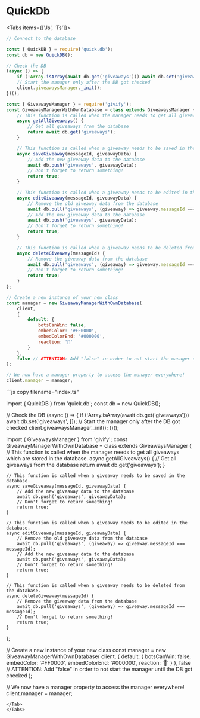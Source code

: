 
# __QuickDb__

<Tabs items={['Js', 'Ts']}>
<Tab>
```js copy filename="index.js"
// Connect to the database

const { QuickDB } = require('quick.db');
const db = new QuickDB();

// Check the DB
(async () => {
    if (!Array.isArray(await db.get('giveaways'))) await db.set('giveaways', []);
    // Start the manager only after the DB got checked
    client.giveawaysManager._init();
})();

const { GiveawaysManager } = require('givify');
const GiveawayManagerWithOwnDatabase = class extends GiveawaysManager {
    // This function is called when the manager needs to get all giveaways which are stored in the database.
    async getAllGiveaways() {
        // Get all giveaways from the database
        return await db.get('giveaways');
    }

    // This function is called when a giveaway needs to be saved in the database.
    async saveGiveaway(messageId, giveawayData) {
        // Add the new giveaway data to the database
        await db.push('giveaways', giveawayData);
        // Don't forget to return something!
        return true;
    }

    // This function is called when a giveaway needs to be edited in the database.
    async editGiveaway(messageId, giveawayData) {
        // Remove the old giveaway data from the database
        await db.pull('giveaways', (giveaway) => giveaway.messageId === messageId);
        // Add the new giveaway data to the database
        await db.push('giveaways', giveawayData);
        // Don't forget to return something!
        return true;
    }

    // This function is called when a giveaway needs to be deleted from the database.
    async deleteGiveaway(messageId) {
        // Remove the giveaway data from the database
        await db.pull('giveaways', (giveaway) => giveaway.messageId === messageId);
        // Don't forget to return something!
        return true;
    }
};

// Create a new instance of your new class
const manager = new GiveawayManagerWithOwnDatabase(
    client,
    {
        default: {
            botsCanWin: false,
            embedColor: '#FF0000',
            embedColorEnd: '#000000',
            reaction: '🎉'
        }
    },
    false // ATTENTION: Add "false" in order to not start the manager until the DB got checked
);

// We now have a manager property to access the manager everywhere!
client.manager = manager;

```
</Tab>
<Tab>
```js copy filename="index.ts"

import { QuickDB } from 'quick.db';
const db = new QuickDB();

// Check the DB
(async () => {
    if (!Array.isArray(await db.get('giveaways'))) await db.set('giveaways', []);
    // Start the manager only after the DB got checked
    client.giveawaysManager._init();
})();

import { GiveawaysManager } from 'givify';
const GiveawayManagerWithOwnDatabase = class extends GiveawaysManager {
    // This function is called when the manager needs to get all giveaways which are stored in the database.
    async getAllGiveaways() {
        // Get all giveaways from the database
        return await db.get('giveaways');
    }

    // This function is called when a giveaway needs to be saved in the database.
    async saveGiveaway(messageId, giveawayData) {
        // Add the new giveaway data to the database
        await db.push('giveaways', giveawayData);
        // Don't forget to return something!
        return true;
    }

    // This function is called when a giveaway needs to be edited in the database.
    async editGiveaway(messageId, giveawayData) {
        // Remove the old giveaway data from the database
        await db.pull('giveaways', (giveaway) => giveaway.messageId === messageId);
        // Add the new giveaway data to the database
        await db.push('giveaways', giveawayData);
        // Don't forget to return something!
        return true;
    }

    // This function is called when a giveaway needs to be deleted from the database.
    async deleteGiveaway(messageId) {
        // Remove the giveaway data from the database
        await db.pull('giveaways', (giveaway) => giveaway.messageId === messageId);
        // Don't forget to return something!
        return true;
    }
};

// Create a new instance of your new class
const manager = new GiveawayManagerWithOwnDatabase(
    client,
    {
        default: {
            botsCanWin: false,
            embedColor: '#FF0000',
            embedColorEnd: '#000000',
            reaction: '🎉'
        }
    },
    false // ATTENTION: Add "false" in order to not start the manager until the DB got checked
);

// We now have a manager property to access the manager everywhere!
client.manager = manager;
```
</Tab>
</Tabs>
